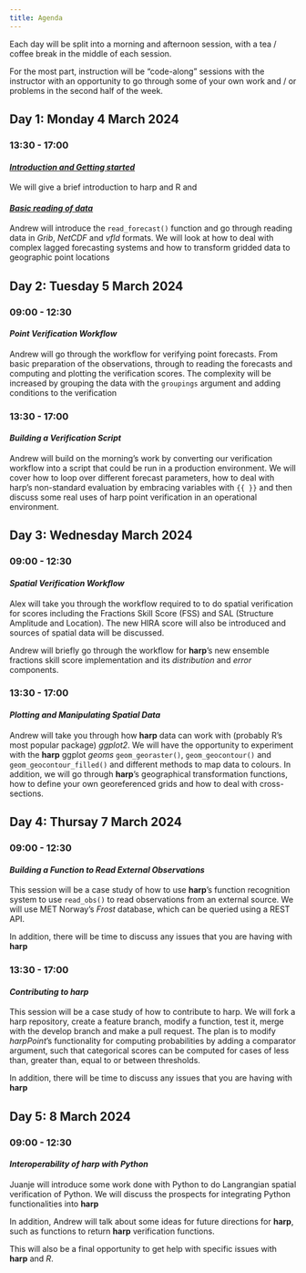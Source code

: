 ```yaml
---
title: Agenda
---
```

Each day will be split into a morning and afternoon session, with a tea / coffee 
break in the middle of each session. 

For the most part, instruction will be "code-along" sessions with the instructor
with an opportunity to go through some of your own work and / or problems in the 
second half of the week. 

## Day 1: Monday 4 March 2024
### 13:30 - 17:00 
#### [_Introduction and Getting started_](get-started.qmd)

We will give a brief introduction to harp and R and

#### [_Basic reading of data_](read-forecast-qmd)

Andrew will introduce the `read_forecast()` function and go through reading data 
in _Grib_, _NetCDF_ and _vfld_ formats. We will look at how to deal with complex 
lagged forecasting systems and how to transform gridded data to geographic 
point locations

## Day 2: Tuesday 5 March 2024
### 09:00 - 12:30
#### _Point Verification Workflow_

Andrew will go through the workflow for verifying point forecasts. From basic 
preparation of the observations, through to reading the forecasts and computing
and plotting the verification scores. The complexity will be increased by 
grouping the data with the `groupings` argument and adding conditions to the 
verification

### 13:30 - 17:00
#### _Building a Verification Script_

Andrew will build on the morning's work by converting our verification workflow 
into a script that could be run in a production environment. We will cover how 
to loop over different forecast parameters, how to deal with harp's non-standard 
evaluation by embracing variables with `{{ }}` and then discuss some real uses 
of harp point verification in an operational environment. 

## Day 3: Wednesday March 2024
### 09:00 - 12:30
#### _Spatial Verification Workflow_

Alex will take you through the workflow required to to do spatial verification 
for scores including the Fractions Skill Score (FSS) and SAL (Structure
Amplitude and Location). The new HIRA score will also be introduced and sources 
of spatial data will be discussed. 

Andrew will briefly go through the workflow for __harp__'s new ensemble 
fractions skill score implementation and its _distribution_ and _error_ 
components. 

### 13:30 - 17:00
#### _Plotting and Manipulating Spatial Data_

Andrew will take you through how __harp__ data can work with (probably R's most 
popular package) _ggplot2_. We will have the opportunity to experiment with the 
__harp__ ggplot _geoms_ `geom_georaster()`, `geom_geocontour()` and 
`geom_geocontour_filled()` and different methods to map data to colours. In 
addition, we will go through __harp__'s geographical transformation functions, 
how to define your own georeferenced grids and how to deal with cross-sections. 

## Day 4: Thursay 7 March 2024
### 09:00 - 12:30
#### _Building a Function to Read External Observations_

This session will be a case study of how to use __harp__'s function recognition
system to use `read_obs()` to read observations from an external source. We will 
use MET Norway's _Frost_ database, which can be queried using a REST API.  

In addition, there will be time to discuss any issues that you are having with 
__harp__

### 13:30 - 17:00
#### _Contributing to __harp___

This session will be a case study of how to contribute to harp. We will fork a 
harp repository, create a feature branch, modify a function, test it, merge 
with the develop branch and make a pull request. The plan is to modify 
_harpPoint_'s functionality for computing probabilities by adding a comparator 
argument, such that categorical scores can be computed for cases of less than, 
greater than, equal to or between thresholds. 

In addition, there will be time to discuss any issues that you are having with 
__harp__

## Day 5: 8 March 2024
### 09:00 - 12:30
#### _Interoperability of __harp__ with Python_

Juanje will introduce some work done with Python to do Langrangian spatial 
verification of Python. We will discuss the prospects for integrating Python 
functionalities into __harp__ 

In addition, Andrew will talk about some ideas for future directions for 
__harp__, such as functions to return __harp__ verification functions. 

This will also be a final opportunity to get help with specific issues with 
__harp__ and _R_. 
